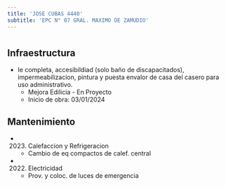 ```yaml
---
title: 'JOSE CUBAS 4440'
subtitle: 'EPC N° 07 GRAL. MAXIMO DE ZAMUDIO'
---
```


#
## Infraestructura

* Ie completa, accesibildiad (solo baño de discapacitados), impermeabilizacion, pintura y puesta envalor de casa del casero para uso administrativo. 
    + Mejora Edilicia - En Proyecto 
    + Inicio de obra: 03/01/2024 






## Mantenimiento

*  (2023) Calefaccion y Refrigeracion 
    + Cambio de eq compactos de calef. central

*  (2022) Electricidad 
    + Prov. y coloc. de luces de emergencia



